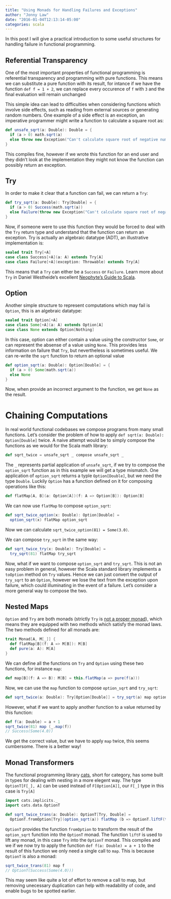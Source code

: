 ```yaml
---
title: "Using Monads for Handling Failures and Exceptions"
author: "Jonny Law"
date: "2016-01-04T12:13:14-05:00"
categories: scala
---
```


In this post I will give a practical introduction to some useful structures for handling failure in functional programming. 

## Referential Transparency

One of the most important properties of functional programming is referential transparency and programming with pure functions. This means we can substitute a pure function with its result, for intance if we have the function `def f = 1 + 2`, we can replace every occurence of `f` with `3` and the final evaluation will remain unchanged

This simple idea can lead to difficulties when considering functions which involve side effects, such as reading from external sources or generating random numbers. One example of a side effect is an exception, an imperative programmer might write a function to calculate a square root as:

```scala
def unsafe_sqrt(a: Double): Double = {
  if (a > 0) math.sqrt(a)
  else throw new Exception("Can't calculate square root of negative number")
}
```

This compiles fine, however if we wrote this function for an end user and they didn't look at the implementation they might not know the function can possibly return an exception.

## Try

In order to make it clear that a function can fail, we can return a `Try`:

```scala
def try_sqrt(a: Double): Try[Double] = {
  if (a > 0) Success(math.sqrt(a))
  else Failure(throw new Exception("Can't calculate square root of negative number"))
}
```

Now, if someone were to use this function they would be forced to deal with the `Try` return type and understand that the function can return an exception. Try is actually an algebraic datatype (ADT), an illustrative implementation is:

```scala
sealed trait Try[+A]
case class Success[+A](a: A) extends Try[A]
case class Failure[+A](exception: Throwable) extends Try[A]
```

This means that a `Try` can either be a `Success` or `Failure`. Learn more about `Try` in Daniel Westheide's excellent [Neophyte's Guide to Scala](http://danielwestheide.com/blog/2012/12/26/the-neophytes-guide-to-scala-part-6-error-handling-with-try.html).

## Option

Another simple structure to represent computations which may fail is `Option`, this is an algebraic datatype:

```scala
sealed trait Option[+A]
case class Some[+A](a: A) extends Option[A]
case class None extends Option[Nothing]
```

In this case, option can either contain a value using the constructor `Some`, or can represent the absense of a value using `None`. This provides less information on failure that `Try`, but nevertheless is sometimes useful. We can re-write the `sqrt` function to return an optional value

```scala
def option_sqrt(a: Double): Option[Double] = {
  if (a > 0) Some(math.sqrt(a))
  else None
}
```

Now, when provide an incorrect argument to the function, we get `None` as the result.

# Chaining Computations

In real world functional codebases we compose programs from many small functions. Let's consider the problem of how to apply `def sqrt(a: Double): Option[Double]` twice. A naive attempt would be to simply compose the functions as we would for the Scala math library:

```scala
def sqrt_twice = unsafe_sqrt _ compose unsafe_sqrt _
```

The `_` represents partial application of `unsafe_sqrt`, if we try to compose the `option_sqrt` function as in this example we will get a type mismatch. One application of `option_sqrt` returns a typle `Option[Double]`, but we need the type `Double`. Luckily `Option` has a function defined on it for composing operations like this:

```scala
def flatMap[A, B](a: Option[A])(f: A => Option[B]): Option[B]
```

We can now use `flatMap` to compose `option_sqrt`:

```scala
def sqrt_twice_option(x: Double): Option[Double] = 
  option_sqrt(x) flatMap option_sqrt
```

Now we can calculate `sqrt_twice_option(81) = Some(3.0)`.

We can compose `try_sqrt` in the same way:

```scala
def sqrt_twice_try(x: Double): Try[Double] = 
  try_sqrt(81) flatMap try_sqrt
```

Now, what if we want to compose `option_sqrt` and `try_sqrt`. This is not an easy problem in general, however the Scala standard library implements a `toOption` method on `Try` values. Hence we can just convert the output of `try_sqrt` to an `Option`, however we lose the text from the exception upon failure, which could illuminating in the event of a failure. Let's consider a more general way to compose the two. 

## Nested Maps

`Option` and `Try` are both monads (strictly `Try` is [not a proper monad](https://issues.scala-lang.org/browse/SI-6284)), which means they are equipped with two methods which satisfy the monad laws. The two methods defined for all monads are:

```scala
trait Monad[A, M[_]] {
  def flatMap[B](f: A => M[B]): M[B]
  def pure(a: A): M[A]
}
```

We can define all the functions on `Try` and `Option` using these two functions, for instance `map`:

```scala
def map[B](f: A => B): M[B] = this.flatMap(a => pure(f(a)))
```

Now, we can use the `map` function to compose `option_sqrt` and `try_sqrt`:

```scala
def sqrt_twice(a: Double): Try[Option[Double]] = try_sqrt(a) map option_sqrt
```

However, what if we want to apply another function to a value returned by this function:

```scala
def f(a: Double) = a + 1
sqrt_twice(81) map (_.map(f))
// Success(Some(4.0))
```

We get the correct value, but we have to apply `map` twice, this seems cumbersome. There is a better way!

## Monad Transformers

The functional programming library [cats](http://typelevel.org/cats/), short for category, has some built in types for dealing with nesting in a more elegent way. The type `OptionT[F[_], A]` can be used instead of `F[Option[A]]`, our `F[_]` type in this case is `Try[A]`

```scala
import cats.implicits._
import cats.data.OptionT

def sqrt_twice_trans(a: Double): OptionT[Try, Double] = 
  OptionT.fromOption[Try](option_sqrt(a)) flatMap (b => OptionT.liftF(try_sqrt(b))
```

`OptionT` provides the function `fromOption` to transform the result of the `option_sqrt` function into the `OptionT` monad. The function `liftF` is used to lift any monad, in this case `Try` into the `OptionT` monad. This compiles and we if we now try to apply the function `def f(a: Double) = a + 1` to the result of this function we only need a single call to `map`. This is because `OptionT` is also a monad:

```scala
sqrt_twice_trans(81) map f
// OptionT(Success(Some(4.0)))
```

This may seem like quite a lot of effort to remove a call to map, but removing unecessary duplication can help with readability of code, and enable bugs to be spotted earlier.